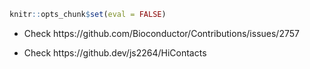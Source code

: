 ```r
knitr::opts_chunk$set(eval = FALSE)
```

- Check https://github.com/Bioconductor/Contributions/issues/2757

- Check https://github.dev/js2264/HiContacts

